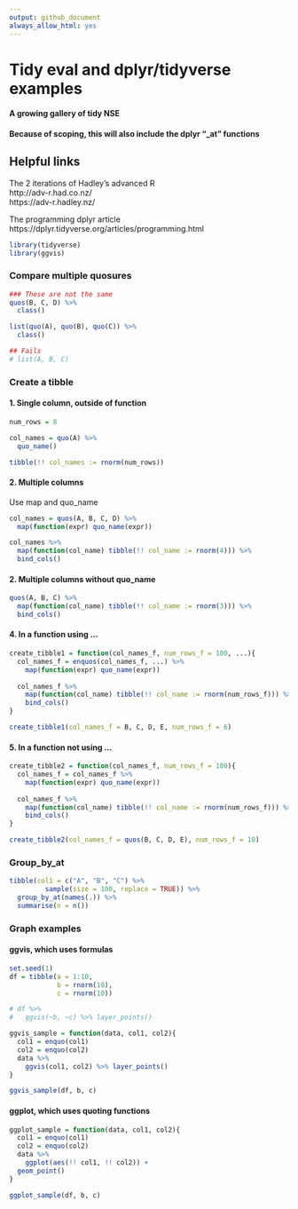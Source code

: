 ---
output: github_document
always_allow_html: yes
---
# Tidy eval and dplyr/tidyverse examples
#### A growing gallery of tidy NSE
#### Because of scoping, this will also include the dplyr "<operation>_at" functions

## Helpful links
The 2 iterations of Hadley's advanced R
<br>http://adv-r.had.co.nz/
<br>https://adv-r.hadley.nz/

The programming dplyr article
<br>https://dplyr.tidyverse.org/articles/programming.html
```{r boilerplate}
library(tidyverse)
library(ggvis)
```
### Compare multiple quosures
```{r Sample Data}
### These are not the same
quos(B, C, D) %>% 
  class()

list(quo(A), quo(B), quo(C)) %>% 
  class()

## Fails
# list(A, B, C)
```
### Create a tibble
#### 1. Single column, outside of function
```{r}
num_rows = 8

col_names = quo(A) %>% 
  quo_name()

tibble(!! col_names := rnorm(num_rows))
```
#### 2. Multiple columns 
Use map and quo_name
```{r}
col_names = quos(A, B, C, D) %>% 
  map(function(expr) quo_name(expr))

col_names %>% 
  map(function(col_name) tibble(!! col_name := rnorm(4))) %>% 
  bind_cols()
```
#### 2. Multiple columns without quo_name
```{r}
quos(A, B, C) %>% 
  map(function(col_name) tibble(!! col_name := rnorm(3))) %>% 
  bind_cols()
```
#### 4. In a function using ...
```{r}
create_tibble1 = function(col_names_f, num_rows_f = 100, ...){
  col_names_f = enquos(col_names_f, ...) %>% 
    map(function(expr) quo_name(expr))
  
  col_names_f %>%
    map(function(col_name) tibble(!! col_name := rnorm(num_rows_f))) %>% 
    bind_cols()
}

create_tibble1(col_names_f = B, C, D, E, num_rows_f = 6)
```
#### 5. In a function not using ...
```{r}
create_tibble2 = function(col_names_f, num_rows_f = 100){
  col_names_f = col_names_f %>% 
    map(function(expr) quo_name(expr))
  
  col_names_f %>%
    map(function(col_name) tibble(!! col_name := rnorm(num_rows_f))) %>% 
    bind_cols()
}

create_tibble2(col_names_f = quos(B, C, D, E), num_rows_f = 10)
```

### Group_by_at
```{r}
tibble(col1 = c("A", "B", "C") %>% 
         sample(size = 100, replace = TRUE)) %>% 
  group_by_at(names(.)) %>% 
  summarise(n = n())
```

### Graph examples
#### ggvis, which uses formulas
```{r}
set.seed(1)
df = tibble(a = 1:10,
            b = rnorm(10),
            c = rnorm(10))

# df %>% 
#   ggvis(~b, ~c) %>% layer_points()

ggvis_sample = function(data, col1, col2){
  col1 = enquo(col1)
  col2 = enquo(col2)
  data %>% 
    ggvis(col1, col2) %>% layer_points()
}

ggvis_sample(df, b, c)
```
#### ggplot, which uses quoting functions
```{r}
ggplot_sample = function(data, col1, col2){
  col1 = enquo(col1)
  col2 = enquo(col2)
  data %>% 
    ggplot(aes(!! col1, !! col2)) +
  geom_point()
}

ggplot_sample(df, b, c)
```

